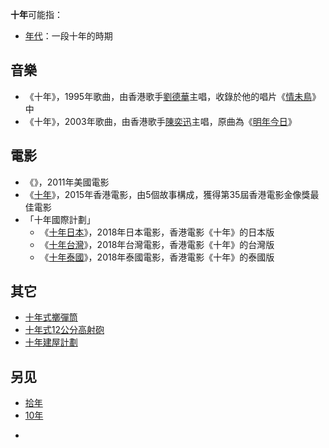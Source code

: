 '''十年'''可能指：

* [[年代|年代]]：一段十年的時期

== 音樂 ==
* 《十年》，1995年歌曲，由香港歌手[[劉德華|劉德華]]主唱，收錄於他的唱片《[[情未鳥|情未鳥]]》中
* 《十年》，2003年歌曲，由香港歌手[[陳奕迅|陳奕迅]]主唱，原曲為《[[明年今日|明年今日]]》

== 電影 ==
* 《{{link-en|十年 (2011年電影)|10 Years (2011 film)|十年}}》，2011年美國電影
* 《[[十年_(2015年電影)|十年]]》，2015年香港電影，由5個故事構成，獲得第35屆香港電影金像獎最佳電影
* 「十年國際計劃」
** 《[[十年日本|十年日本]]》，2018年日本電影，香港電影《十年》的日本版
** 《[[十年台灣|十年台灣]]》，2018年台灣電影，香港電影《十年》的台灣版
** 《[[十年泰國|十年泰國]]》，2018年泰國電影，香港電影《十年》的泰國版

== 其它 ==
*[[十年式擲彈筒|十年式擲彈筒]]
*[[十年式12公分高射砲|十年式12公分高射砲]]
*[[十年建屋計劃|十年建屋計劃]]

==另见==
*[[拾年|拾年]]
*[[10年|10年]]

* {{lookfrom|十年}}
{{消歧義|cat=二字消歧義}}